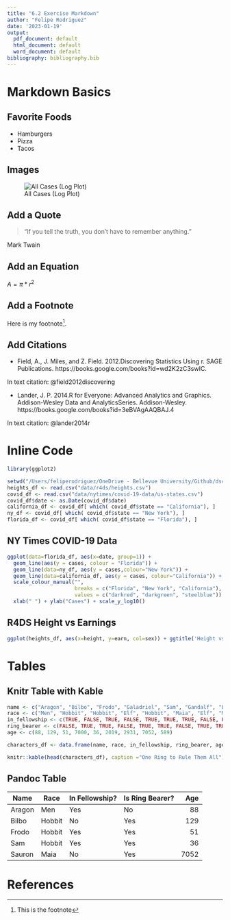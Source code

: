 ```yaml
---
title: "6.2 Exercise Markdown"
author: "Felipe Rodriguez"
date: '2023-01-19'
output:
  pdf_document: default
  html_document: default
  word_document: default
bibliography: bibliography.bib
---
```


# Markdown Basics

## Favorite Foods
* Hamburgers
* Pizza
* Tacos

## Images

![All Cases (Log Plot)](/Users/feliperodriguez/OneDrive - Bellevue University/Github/dsc520/completed/assignment04/plots/10-all-cases-log.png)

## Add a Quote

> "If you tell the truth, you don't have to remember anything." 

Mark Twain

## Add an Equation
$A = \pi*r^{2}$  

## Add a Footnote
Here is my footnote[^1]. 

[^1]:This is the footnote

## Add Citations
* Field, A., J. Miles, and Z. Field. 2012.Discovering Statistics Using r. SAGE Publications. https://books.google.com/books?id=wd2K2zC3swIC.

In text citation: @field2012discovering

* Lander, J. P. 2014.R for Everyone: Advanced Analytics and Graphics. Addison-Wesley Data and AnalyticsSeries. Addison-Wesley. https://books.google.com/books?id=3eBVAgAAQBAJ.4

In text citation: @lander2014r




# Inline Code
```r
library(ggplot2)

setwd("/Users/feliperodriguez/OneDrive - Bellevue University/Github/dsc520/")
heights_df <- read.csv("data/r4ds/heights.csv")
covid_df <- read.csv("data/nytimes/covid-19-data/us-states.csv")
covid_df$date <- as.Date(covid_df$date)
california_df <- covid_df[ which( covid_df$state == "California"), ]
ny_df <- covid_df[ which( covid_df$state == "New York"), ]
florida_df <- covid_df[ which( covid_df$state == "Florida"), ]
```

## NY Times COVID-19 Data
```r
ggplot(data=florida_df, aes(x=date, group=1)) +
  geom_line(aes(y = cases, colour = "Florida")) +
  geom_line(data=ny_df, aes(y = cases,colour="New York")) +
  geom_line(data=california_df, aes(y = cases, colour="California")) +
  scale_colour_manual("",
                      breaks = c("Florida", "New York", "California"),
                      values = c("darkred", "darkgreen", "steelblue")) +
  xlab(" ") + ylab("Cases") + scale_y_log10()
```


## R4DS Height vs Earnings

```r

ggplot(heights_df, aes(x=height, y=earn, col=sex)) + ggtitle('Height vs. Earnings') + xlab('Height (Inches)') + ylab('Earnings (Dollars)') + geom_point()
```

# Tables

## Knitr Table with Kable

```r
name <- c("Aragon", "Bilbo", "Frodo", "Galadriel", "Sam", "Gandalf", "Legolas", "Sauron", "Gollum")
race <- c("Men", "Hobbit", "Hobbit", "Elf", "Hobbit", "Maia", "Elf", "Maia", "Hobbit")
in_fellowship <- c(TRUE, FALSE, TRUE, FALSE, TRUE, TRUE, TRUE, FALSE, FALSE)
ring_bearer <- c(FALSE, TRUE, TRUE, FALSE, TRUE, TRUE, FALSE, TRUE, TRUE)
age <- c(88, 129, 51, 7000, 36, 2019, 2931, 7052, 589)

characters_df <- data.frame(name, race, in_fellowship, ring_bearer, age)
```


```r
knitr::kable(head(characters_df), caption ="One Ring to Rule Them All")
```

## Pandoc Table
| Name      | Race      | In Fellowship? | Is Ring Bearer? | Age    |
|-----------|-----------|----------------|-----------------|-------:|
| Aragon    | Men       | Yes            | No              | 88     |
| Bilbo     | Hobbit    | No             | Yes             | 129    |
| Frodo     | Hobbit    | Yes            | Yes             | 51     |
| Sam       | Hobbit    | Yes            | Yes             | 36     |
| Sauron    | Maia      | No             | Yes             | 7052   |
# References

